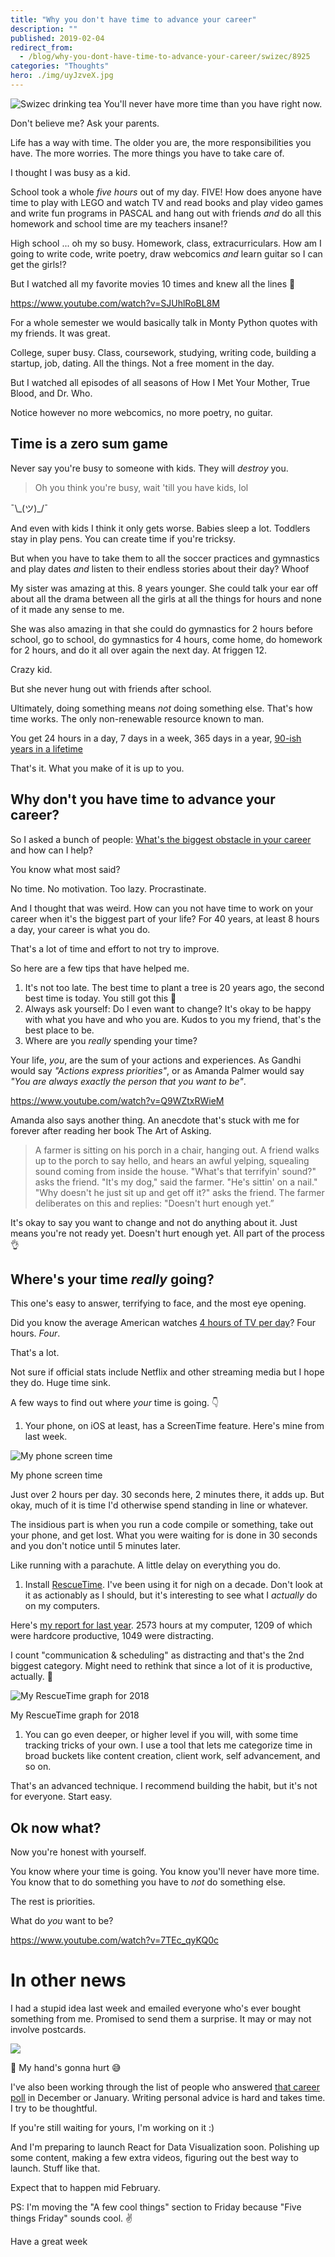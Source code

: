 ```yaml
---
title: "Why you don't have time to advance your career"
description: ""
published: 2019-02-04
redirect_from:
  - /blog/why-you-dont-have-time-to-advance-your-career/swizec/8925
categories: "Thoughts"
hero: ./img/uyJzveX.jpg
---
```


![Swizec drinking tea](https://swizec.com/wp-content/uploads/2019/02/IMG_0201-1024x575.jpg) You'll never have more time than you have right now.

Don't believe me? Ask your parents.

Life has a way with time. The older you are, the more responsibilities you have. The more worries. The more things you have to take care of.

I thought I was busy as a kid.

School took a whole _five hours_ out of my day. FIVE! How does anyone have time to play with LEGO and watch TV and read books and play video games and write fun programs in PASCAL and hang out with friends _and_ do all this homework and school time are my teachers insane!?

High school ... oh my so busy. Homework, class, extracurriculars. How am I going to write code, write poetry, draw webcomics _and_ learn guitar so I can get the girls!?

But I watched all my favorite movies 10 times and knew all the lines 🤔

https://www.youtube.com/watch?v=SJUhlRoBL8M

For a whole semester we would basically talk in Monty Python quotes with my friends. It was great.

College, super busy. Class, coursework, studying, writing code, building a startup, job, dating. All the things. Not a free moment in the day.

But I watched all episodes of all seasons of How I Met Your Mother, True Blood, and Dr. Who.

Notice however no more webcomics, no more poetry, no guitar.

## Time is a zero sum game

Never say you're busy to someone with kids. They will _destroy_ you.

> Oh you think you're busy, wait 'till you have kids, lol

¯\\\_(ツ)\_/¯

And even with kids I think it only gets worse. Babies sleep a lot. Toddlers stay in play pens. You can create time if you're tricksy.

But when you have to take them to all the soccer practices and gymnastics and play dates _and_ listen to their endless stories about their day? Whoof

My sister was amazing at this. 8 years younger. She could talk your ear off about all the drama between all the girls at all the things for hours and none of it made any sense to me.

She was also amazing in that she could do gymnastics for 2 hours before school, go to school, do gymnastics for 4 hours, come home, do homework for 2 hours, and do it all over again the next day. At friggen 12.

Crazy kid.

But she never hung out with friends after school.

Ultimately, doing something means _not_ doing something else. That's how time works. The only non-renewable resource known to man.

You get 24 hours in a day, 7 days in a week, 365 days in a year, [90-ish years in a lifetime](https://waitbutwhy.com/2014/05/life-weeks.html)

That's it. What you make of it is up to you.

## Why don't you have time to advance your career?

So I asked a bunch of people: [What's the biggest obstacle in your career](https://swizecteller.typeform.com/to/GQP8T6) and how can I help?

You know what most said?

No time. No motivation. Too lazy. Procrastinate.

And I thought that was weird. How can you not have time to work on your career when it's the biggest part of your life? For 40 years, at least 8 hours a day, your career is what you do.

That's a lot of time and effort to not try to improve.

So here are a few tips that have helped me.

1.  It's not too late. The best time to plant a tree is 20 years ago, the second best time is today. You still got this 💪
2.  Always ask yourself: Do I even want to change? It's okay to be happy with what you have and who you are. Kudos to you my friend, that's the best place to be.
3.  Where are you _really_ spending your time?

Your life, _you_, are the sum of your actions and experiences. As Gandhi would say _"Actions express priorities"_, or as Amanda Palmer would say _"You are always exactly the person that you want to be"_.

https://www.youtube.com/watch?v=Q9WZtxRWieM

Amanda also says another thing. An anecdote that's stuck with me for forever after reading her book The Art of Asking.

> A farmer is sitting on his porch in a chair, hanging out. A friend walks up to the porch to say hello, and hears an awful yelping, squealing sound coming from inside the house. "What's that terrifyin' sound?" asks the friend. "It's my dog," said the farmer. "He's sittin' on a nail." "Why doesn't he just sit up and get off it?" asks the friend. The farmer deliberates on this and replies: "Doesn't hurt enough yet.”

It's okay to say you want to change and not do anything about it. Just means you're not ready yet. Doesn't hurt enough yet. All part of the process 👌

## Where's your time _really_ going?

This one's easy to answer, terrifying to face, and the most eye opening.

Did you know the average American watches [4 hours of TV per day](https://en.wikipedia.org/wiki/Television_consumption#Statistics)? Four hours. _Four_.

That's a lot.

Not sure if official stats include Netflix and other streaming media but I hope they do. Huge time sink.

A few ways to find out where _your_ time is going. 👇

1.  Your phone, on iOS at least, has a ScreenTime feature. Here's mine from last week.

![My phone screen time](./img/uyJzveX.jpg)

My phone screen time

Just over 2 hours per day. 30 seconds here, 2 minutes there, it adds up. But okay, much of it is time I'd otherwise spend standing in line or whatever.

The insidious part is when you run a code compile or something, take out your phone, and get lost. What you were waiting for is done in 30 seconds and you don't notice until 5 minutes later.

Like running with a parachute. A little delay on everything you do.

1.  Install [RescueTime](https://www.rescuetime.com/). I've been using it for nigh on a decade. Don't look at it as actionably as I should, but it's interesting to see what I _actually_ do on my computers.

Here's [my report for last year](https://www.rescuetime.com/year-in-review/2018/B63tJfPuyTkrwWqRMU2gexOsFOinXSOrsPO8dyvQ). 2573 hours at my computer, 1209 of which were hardcore productive, 1049 were distracting.

I count "communication & scheduling" as distracting and that's the 2nd biggest category. Might need to rethink that since a lot of it is productive, actually. 🤔

![My RescueTime graph for 2018](./img/pBtJNoG.png)

My RescueTime graph for 2018

1.  You can go even deeper, or higher level if you will, with some time tracking tricks of your own. I use a tool that lets me categorize time in broad buckets like content creation, client work, self advancement, and so on.

That's an advanced technique. I recommend building the habit, but it's not for everyone. Start easy.

## Ok now what?

Now you're honest with yourself.

You know where your time is going. You know you'll never have more time. You know that to do something you have to _not_ do something else.

The rest is priorities.

What do _you_ want to be?

https://www.youtube.com/watch?v=7TEc_qyKQ0c

# In other news

I had a stupid idea last week and emailed everyone who's ever bought something from me. Promised to send them a surprise. It may or may not involve postcards.

![](./img/PLC5Lct.png)

💌 My hand's gonna hurt 😅

I've also been working through the list of people who answered [that career poll](https://swizecteller.typeform.com/to/GQP8T6) in December or January. Writing personal advice is hard and takes time. I try to be thoughtful.

If you're still waiting for yours, I'm working on it :)

And I'm preparing to launch React for Data Visualization soon. Polishing up some content, making a few extra videos, figuring out the best way to launch. Stuff like that.

Expect that to happen mid February.

PS: I'm moving the "A few cool things" section to Friday because "Five things Friday" sounds cool. ✌️

Have a great week
